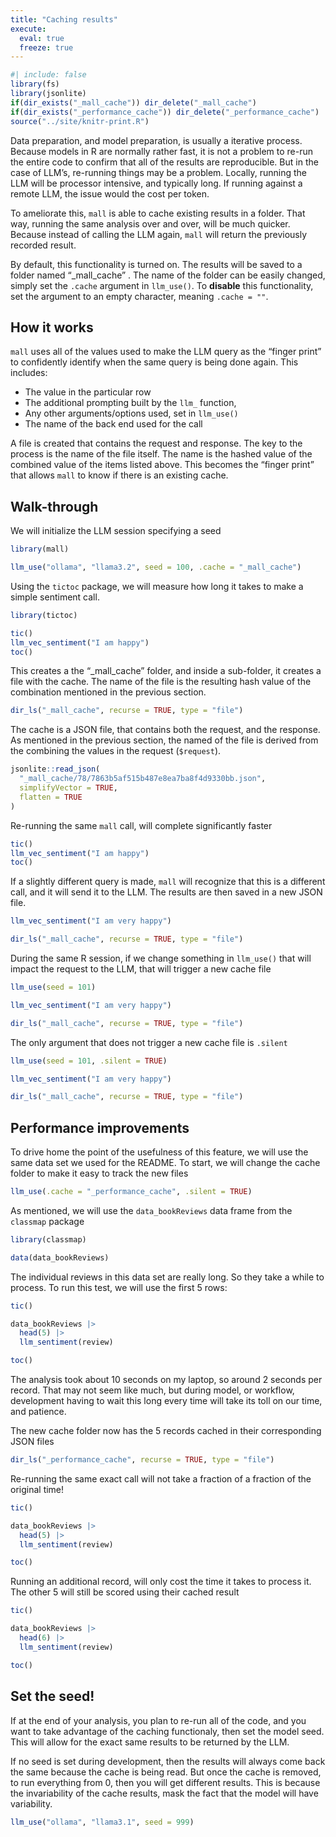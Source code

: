 ```yaml
---
title: "Caching results"
execute:
  eval: true
  freeze: true
---
```


```r
#| include: false
library(fs)
library(jsonlite)
if(dir_exists("_mall_cache")) dir_delete("_mall_cache")
if(dir_exists("_performance_cache")) dir_delete("_performance_cache")
source("../site/knitr-print.R")
```

Data preparation, and model preparation, is usually a iterative process. Because
models in R are normally rather fast,   it is not a problem to re-run the
entire code to confirm that all of the results are reproducible. But in
the case of LLM's, re-running things may be a problem. Locally, running the 
LLM will be processor intensive, and typically long. If running against a remote
LLM, the issue would the cost per token. 

To ameliorate this, `mall` is able to cache existing results in a folder. That way, 
running the same analysis over and over, will be much quicker. Because instead of
calling the LLM again, `mall` will return the previously recorded result. 

By default, this functionality is turned on. The results will be saved to a folder
named "_mall_cache" . The name of the folder can be easily changed, simply set
the `.cache` argument in `llm_use()`. To **disable** this functionality, set
the argument to an empty character, meaning `.cache = ""`.

## How it works

`mall` uses all of the values used to make the LLM query as the "finger print"
to confidently identify when the same query is being done again. This includes:

- The value in the particular row
- The additional prompting built by the `llm_` function,
- Any other arguments/options used, set in `llm_use()`
- The name of the back end used for the call

A file is created that contains the request and response. The key to the process
is the name of the file itself. The name is the hashed value of the combined
value of the items listed above. This becomes the "finger print" that allows 
`mall` to know if there is an existing cache. 

## Walk-through 

We will initialize the LLM session specifying a seed

```r
library(mall)

llm_use("ollama", "llama3.2", seed = 100, .cache = "_mall_cache")
```

Using the `tictoc` package, we will measure how long it takes to make a simple
sentiment call. 

```r
library(tictoc)

tic()
llm_vec_sentiment("I am happy")
toc()
```

This creates a the "_mall_cache" folder, and inside a sub-folder, it creates a 
file with the cache. The name of the file is the resulting hash value of the
combination mentioned in the previous section. 

```r
dir_ls("_mall_cache", recurse = TRUE, type = "file")
```

The cache is a JSON file, that contains both the request, and the response. As
mentioned in the previous section, the named of the file is derived from the
combining the values in the request (`$request`).

```r
jsonlite::read_json(
  "_mall_cache/78/7863b5af515b487e8ea7ba8f4d9330bb.json",
  simplifyVector = TRUE,
  flatten = TRUE
)
```

Re-running the same `mall` call, will complete significantly faster

```r
tic()
llm_vec_sentiment("I am happy")
toc()
```

If a slightly different query is made, `mall` will recognize that this is a
different call, and it will send it to the LLM. The results are then saved in a 
new JSON file. 

```r
llm_vec_sentiment("I am very happy")

dir_ls("_mall_cache", recurse = TRUE, type = "file")
```

During the same R session, if we change something in `llm_use()` that will
impact the request to the LLM, that will trigger a new cache file

```r
llm_use(seed = 101)

llm_vec_sentiment("I am very happy")

dir_ls("_mall_cache", recurse = TRUE, type = "file")
```

The only argument that does not trigger a new cache file is `.silent`

```r
llm_use(seed = 101, .silent = TRUE)

llm_vec_sentiment("I am very happy")

dir_ls("_mall_cache", recurse = TRUE, type = "file")
```

## Performance improvements 

To drive home the point of the usefulness of this feature, we will use the
same data set we used for the README. To start, we will change the cache folder
to make it easy to track the new files

```r
llm_use(.cache = "_performance_cache", .silent = TRUE)
```
As mentioned, we will use the `data_bookReviews` data frame from the `classmap`
package

```r
library(classmap)

data(data_bookReviews)
```

The individual reviews in this data set are really long. So they take a while to
process. To run this test, we will use the first 5 rows: 

```r
tic()

data_bookReviews |>
  head(5) |>
  llm_sentiment(review)

toc()
```

The analysis took about 10 seconds on my laptop, so around 2 seconds per record.
That may not seem like much, but during model, or workflow, development having
to wait this long every time will take its toll on our time, and patience.

The new cache folder now has the 5 records cached in their corresponding 
JSON files

```r
dir_ls("_performance_cache", recurse = TRUE, type = "file")
```

Re-running the same exact call will not take a fraction of a fraction of the
original time!

```r
tic()

data_bookReviews |>
  head(5) |>
  llm_sentiment(review)

toc()
```

Running an additional record, will only cost the time it takes to process it.
The other 5 will still be scored using their cached result

```r
tic()

data_bookReviews |>
  head(6) |>
  llm_sentiment(review)

toc()
```

## Set the seed!

If at the end of your analysis, you plan to re-run all of the code, and you
want to take advantage of the caching functionaly, then set the model seed. This
will allow for the exact same results to be returned by the LLM.

If no seed is set during development, then the results will always come back 
the same because the cache is being read. But once the cache is removed, to run 
everything from 0, then you will get different results. This is because the 
invariability of the cache results, mask the fact that the model will have 
variability. 

```r
llm_use("ollama", "llama3.1", seed = 999)
```

